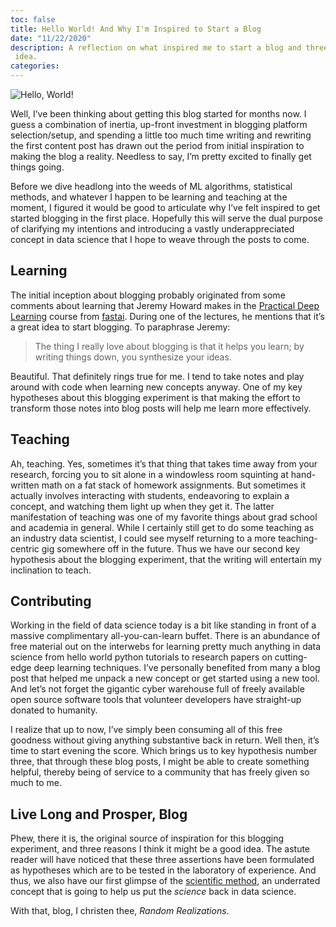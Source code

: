 ```yaml
---
toc: false
title: Hello World! And Why I'm Inspired to Start a Blog
date: "11/22/2020"
description: A reflection on what inspired me to start a blog and three reasons I think it could be a good
 idea.
categories: 
---
```


![](matt_hello_world.jpg "Hello, World!")


Well, I've been thinking about getting this blog started for months now. 
I guess a combination of inertia, up-front investment in blogging platform selection/setup, and spending a little too much time writing and rewriting the first content post has drawn out the period from initial inspiration to making the blog a reality.
Needless to say, I'm pretty excited to finally get things going.

Before we dive headlong into the weeds of ML algorithms, statistical methods, and whatever I happen to be learning and teaching at the moment, I figured it would be good to articulate why I've felt inspired to get started blogging in the first place. 
Hopefully this will serve the dual purpose of clarifying my intentions and introducing a vastly underappreciated concept in data science that I hope to weave through the posts to come.


## Learning

The initial inception about blogging probably originated from some comments about learning that Jeremy Howard  makes in the [Practical Deep Learning](https://course.fast.ai/) course from [fastai](https://www.fast.ai/).
During one of the lectures, he mentions that it's a great idea to start blogging. 
To paraphrase Jeremy:

> The thing  I really love about blogging is that it helps you learn; by writing things down, you synthesize your ideas.

Beautiful. That definitely rings true for me. I tend to take notes and play around with code when learning new concepts anyway. One of my key hypotheses about this blogging experiment is that making the effort to transform those notes into blog posts will help me learn more effectively. 


## Teaching

Ah, teaching. Yes, sometimes it's that thing that takes time away from your research, forcing you to sit alone in a windowless room squinting at hand-written math on a fat stack of homework assignments. But sometimes it actually involves interacting with students, endeavoring to explain a concept, and watching them light up when they get it. The latter manifestation of teaching was one of my favorite things about grad school and academia in general. 
While I certainly still get to do some teaching as an industry data scientist, I could see myself returning to a more teaching-centric gig somewhere off in the future.
Thus we have our second key hypothesis about the blogging experiment, that the writing will entertain my  inclination to teach.


## Contributing

Working in the field of data science today is a bit like standing in front of a massive complimentary all-you-can-learn buffet. 
There is an abundance of free material out on the interwebs for learning pretty much anything in data science from hello world python tutorials to research papers on  cutting-edge deep learning techniques.
I've personally benefited from many a blog post that helped me unpack a new concept or get started using a new tool.
And let's not forget the gigantic cyber warehouse full of freely available open source software tools that volunteer developers have straight-up donated to humanity. 

I realize that up to now, I've simply been consuming all of this free goodness without giving anything substantive back in return. 
Well then, it's time to start evening the score.
Which brings us to key hypothesis number three, that through these blog posts, I might be able to create something helpful, thereby being of service to a community that has freely given so much to me.


## Live Long and Prosper, Blog

Phew, there it is, the original source of inspiration for this blogging experiment, and three reasons I think it might be a good idea. The astute reader will have noticed that these three assertions have been formulated as hypotheses which are to be tested in the laboratory of experience. And thus, we also have our first glimpse of the [scientific method](https://en.wikipedia.org/wiki/Scientific_method), an underrated concept that is going to help us put the _science_ back in data science.

With that, blog, I christen thee, _Random Realizations_. 
